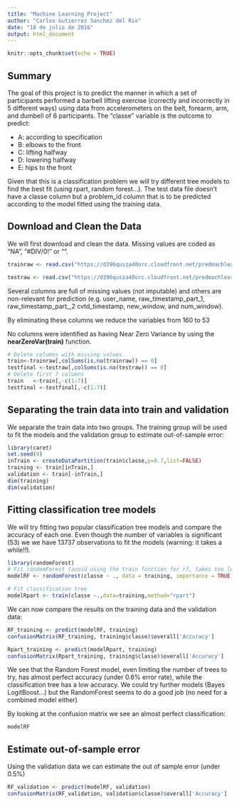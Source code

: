 ---
title: "Machine Learning Project"
author: "Carlos Gutierrez Sanchez del Rio"
date: "18 de julio de 2016"
output: html_document
---

```{r setup, include=FALSE}
knitr::opts_chunk$set(echo = TRUE)
```

## Summary

The goal of this project is to predict the manner in which a set of participants performed a barbell lifting exercise (correctly and incorrectly in 5 different ways) using data from accelerometers on the belt, forearm, arm, and dumbell of 6 participants.
The "classe" variable is the outcome to predict: 

* A: according to specification
* B: elbows to the front
* C: lifting halfway
* D: lowering halfway
* E: hips to the front

Given that this is a classification problem we will try different tree models to find the best fit (using rpart, random forest...). The test data file doesn't have a classe column but a problem_id column that is to be predicted according to the model fitted using the training data.

## Download and Clean the Data
We will first download and clean the data. Missing values are coded as "NA", "#DIV/0!" or "".

```{r, cache=TRUE}
trainraw <- read.csv("https://d396qusza40orc.cloudfront.net/predmachlearn/pml-training.csv", na.strings=c("NA","#DIV/0!", ""))

testraw <- read.csv("https://d396qusza40orc.cloudfront.net/predmachlearn/pml-testing.csv", na.strings=c("NA","#DIV/0!", ""))
```

Several columns are full of missing values (not imputable) and others are non-relevant for prediction (e.g. user_name, raw_timestamp_part_1, raw_timestamp_part_,2 cvtd_timestamp, new_window, and  num_window). 

By eliminating these columns we reduce the variables from 160 to 53

No columns were identified as having Near Zero Variance by using the **nearZeroVar(train)** function.

```{r, cache=TRUE}
# Delete columns with missing values
train<-trainraw[,colSums(is.na(trainraw)) == 0]
testfinal <-testraw[,colSums(is.na(testraw)) == 0]
# Delete first 7 columns
train   <-train[,-c(1:7)]
testfinal <-testfinal[,-c(1:7)]
```
## Separating the train data into train and validation
We separate the train data into two groups. The training group will be used to fit the models and the validation group to estimate out-of-sample error:

```{r, cache=TRUE, message=FALSE}
library(caret)
set.seed(9)
inTrain <- createDataPartition(train$classe,p=0.7,list=FALSE)
training <- train[inTrain,]
validation <- train[-inTrain,]
dim(training)
dim(validation)
```

## Fitting classification tree models
We will try fitting two popular classification tree models and compare the accuracy of each one. Even though the number of variables is significant (53) we we have 13737 observations to fit the models (warning: it takes a while!!). 

```{r, cache=TRUE, message=FALSE}
library(randomForest)
# Fit randomForest (avoid using the train function for rf, takes too long)
modelRF <- randomForest(classe ~ ., data = training, importance = TRUE, ntrees = 20)

# Fit classification tree
modelRpart <- train(classe ~.,data=training,method="rpart")


```

We can now compare the results on the training data and the validation data:

```{r, cache=TRUE}
RF_training <- predict(modelRF, training)
confusionMatrix(RF_training, training$classe)$overall['Accuracy']

Rpart_training <- predict(modelRpart, training)
confusionMatrix(Rpart_training, training$classe)$overall['Accuracy']

```
We see that the Random Forest model, even limiting the number of trees to try, has almost perfect accuracy (under 0.6% error rate), while the classification tree has a low accuracy. We could try further models (Bayes LogitBoost...) but the RandomForest seems to do a good job (no need for a combined model either)

By looking at the confusion matrix we see an almost perfect classification:
```{r}
modelRF
```


## Estimate out-of-sample error
Using the validation data we can estimate the out of sample error (under 0.5%)

```{r, cache=TRUE}
RF_validation <- predict(modelRF, validation)
confusionMatrix(RF_validation, validation$classe)$overall['Accuracy']

```



